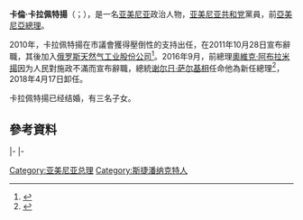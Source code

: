 {{多個問題|
{{Expand|time=2016-09-14T11:36:39+00:00}}
{{请求翻译|time=2016-09-14T11:36:39+00:00}} 
}}
{{Infobox Officeholder
|name	          = 卡倫·卡拉佩特揚
|image            =Karen Karapetyan (2017-01-24).jpg
|native_name      = Կարեն Կարապետյան
|native_name_lang = hy
|office         = [[亞美尼亞總理|亞美尼亞總理]]
|president      = [[阿尔缅·萨尔基相|阿尔缅·萨尔基相]]
|term_start     = 2018年4月23日
|term_end       = 2018年5月8日<br>{{small|代理}}<ref>{{cite news |author=EADaily |title=Karen Karapetyan to be Armenian acting prime minister |accessdate=April 23, 2018 |url=https://eadaily.com/en/news/2018/04/23/karen-karapetyan-to-be-armenian-acting-prime-minister |archive-date=2018-04-24 |archive-url=https://web.archive.org/web/20180424071455/https://eadaily.com/en/news/2018/04/23/karen-karapetyan-to-be-armenian-acting-prime-minister |dead-url=no }}</ref>
|predecessor    = [[谢尔日·萨尔基相|谢尔日·萨尔基相]]
|successor      = [[尼科尔·帕希尼扬|尼科尔·帕希尼扬]]
|president1     = [[谢尔日·萨尔基相|谢尔日·萨尔基相]]
|term_start1    = 2016年9月13日
|term_end1      = 2018年4月17日
|predecessor1   = [[奧維克·阿布拉米揚|奧維克·阿布拉米揚]]
|successor1     = [[谢尔日·萨尔基相|谢尔日·萨尔基相]]
|office2        = {{le|葉里溫市長|Mayor of Yerevan}}
|term_start2    = 2010年12月17日
|term_end2      = 2011年11月15日
|predecessor2   = {{le|加吉克·別格拉爾揚|Gagik Beglaryan}}
|successor2     = {{le|泰隆·馬爾加良|Taron Margaryan}}
|birth_date     = {{birth date and age|1963|08|14|df=y|}}
|birth_place    = 
|death_date     = 
|death_place    = 
|nationality    = [[亚美尼亚人|亚美尼亚]]
|alma_mater     = [[埃里温国立大学|埃里温国立大学]]
|party          = [[亚美尼亚共和党|亚美尼亚共和党]]
|spouse         = 
|children       = 
|religion       = [[亚美尼亚使徒教会|亚美尼亚使徒教会]]
}}

'''卡倫·卡拉佩特揚'''（{{lang-hy|Կարեն Կարապետյան}}；{{bd|1963年||}}），是一名[[亚美尼亚|亚美尼亚]]政治人物，[[亚美尼亚共和党|亚美尼亚共和党]]黨員，前[[亞美尼亞總理|亞美尼亞總理]]。

2010年，卡拉佩特揚在市議會獲得壓倒性的支持出任{{le|葉里溫市長|Mayor of Yerevan}}，在2011年10月28日宣布辭職，其後加入[[俄罗斯天然气工业股份公司|俄罗斯天然气工业股份公司]]<ref>{{cite web|title=Former Yerevan mayor 'to return to Gazprom'|publisher=News from Azerbaijan|date=2011-11-23|url=http://www.news.az/articles/49282|accessdate=2013-09-29|archive-date=2013-10-02|archive-url=https://web.archive.org/web/20131002100645/http://www.news.az/articles/49282|dead-url=no}}</ref>。2016年9月，前總理[[奧維克·阿布拉米揚|奧維克·阿布拉米揚]]因为人民對施政不滿而宣布辭職，總統[[谢尔日·萨尔基相|谢尔日·萨尔基相]]任命他為新任總理<ref>{{Cite web|url=https://sputniknews.com/europe/20160913/1045247043/armenia-pm-appointment-karapetyan.html|title=Ex-Mayor of Yerevan Karen Karapetyan Is Appointed As Armenian PM|last=Sputnik|website=sputniknews.com|access-date=2016-09-13|archive-date=2016-09-14|archive-url=https://web.archive.org/web/20160914181355/https://sputniknews.com/europe/20160913/1045247043/armenia-pm-appointment-karapetyan.html|dead-url=no}}</ref>，2018年4月17日卸任。

卡拉佩特揚已经结婚，有三名子女。

==參考資料==
{{reflist}}

{{s-start}}
{{s-off}}
{{s-bef|before={{le|加吉克·別格拉爾揚|Gagik Beglaryan}}}}
{{s-ttl|title={{le|葉里溫市長|Mayor of Yerevan}}|years=2011年－2012年}}
{{s-aft|after={{le|泰隆·馬爾加良|Taron Margaryan}}}}
|-
{{s-bef|before=[[奧維克·阿布拉米揚|奧維克·阿布拉米揚]]}}
{{s-ttl|title=[[亞美尼亞總理|亞美尼亞總理]]|years=2016年－2018年}}
{{s-aft|after=[[謝爾日·薩爾基相|謝爾日·薩爾基相]]}}
|-
{{s-bef|before=[[謝爾日·薩爾基相|謝爾日·薩爾基相]]}}
{{s-ttl|title=[[亞美尼亞總理|亞美尼亞總理]]<br>{{small|代理}}|years=2018年}}
{{s-aft|after=[[尼科尔·帕希尼扬|尼科尔·帕希尼扬]]}}
{{s-end}}

{{Authority control}}
{{DEFAULTSORT:Karapetyan, Karen}}

[[Category:亚美尼亚总理|Category:亚美尼亚总理]]
[[Category:斯捷潘纳克特人|Category:斯捷潘纳克特人]]